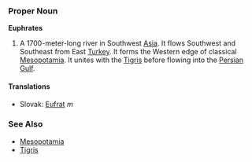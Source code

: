 === Proper Noun ===
'''Euphrates'''
# A 1700-meter-long river in Southwest [[Asia]]. It flows Southwest and Southeast from East [[Turkey]]. It forms the Western edge of classical [[Mesopotamia]]. It unites with the [[Tigris]] before flowing into the [[Persian Gulf]].
==== Translations ====
*Slovak: [[Eufrat]] ''m''
=== See Also ===
* [[Mesopotamia]]
* [[Tigris]]